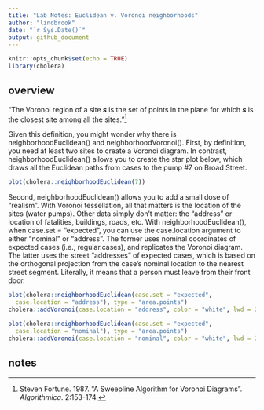 ```yaml
---
title: "Lab Notes: Euclidean v. Voronoi neighborhoods"
author: "lindbrook"
date: "`r Sys.Date()`"
output: github_document
---
```


```r
knitr::opts_chunk$set(echo = TRUE)
library(cholera)
```

## overview

"The Voronoi region of a site **_s_** is the set of points in the plane for which **_s_** is the closest site among all the sites."^[Steven Fortune. 1987. "A Sweepline Algorithm for Voronoi Diagrams". _Algorithmica_. 2:153-174.]

Given this definition, you might wonder why there is neighborhoodEuclidean() and neighborhoodVoronoi(). First, by definition, you need at least two sites to create a Voronoi diagram. In contrast, neighborhoodEuclidean() allows you to create the star plot below, which draws all the Euclidean paths from cases to the pump #7 on Broad Street.

```r
plot(cholera::neighborhoodEuclidean(7))
```

Second, neighborhoodEuclidean() allows you to add a small dose of "realism". With Voronoi tessellation, all that matters is the location of the sites (water pumps). Other data simply don't matter: the "address" or location of fatalities, buildings, roads, etc. With neighborhoodEuclidean(), when case.set = "expected", you can use the case.location argument to either "nominal" or "address". The former uses nominal coordinates of expected cases (i.e., regular.cases), and replicates the Voronoi diagram. The latter uses the street "addresses" of expected cases, which is based on the orthogonal projection from the case's nominal location to the nearest street segment. Literally, it means that a person must leave from their front door.

```r
plot(cholera::neighborhoodEuclidean(case.set = "expected",
  case.location = "address"), type = "area.points")
cholera::addVoronoi(case.location = "address", color = "white", lwd = 2)
```

```r
plot(cholera::neighborhoodEuclidean(case.set = "expected",
  case.location = "nominal"), type = "area.points")
cholera::addVoronoi(case.location = "nominal", color = "white", lwd = 2)
```
  
## notes
